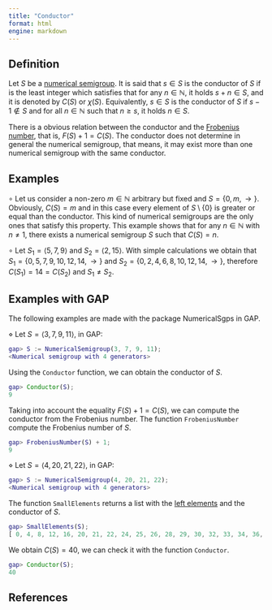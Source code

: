 ```yaml
---
title: "Conductor"
format: html
engine: markdown
---
```


## Definition

Let $S$ be a [numerical semigroup](Numerical-semigroup.qmd). It is said that $s \in S$ is the conductor of $S$ if is the least integer which satisfies that for any $n \in \mathbb{N}$, it holds $s + n \in S$, and it is denoted by $C(S)$ or $\chi(S)$. Equivalently, $s \in S$ is the conductor of $S$ if $s-1 \not \in S$ and for all $n \in \mathbb{N}$ such that $n \ge s$, it holds $n \in S$.

There is a obvious relation between the conductor and the [Frobenius number](Frobenius-number.qmd), that is, $F(S) + 1 = C(S)$. The conductor does not determine in general the numerical semigroup, that means, it may exist more than one numerical semigroup with the same conductor.

## Examples

$\circ$ Let us consider a non-zero $m \in \mathbb{N}$ arbitrary but fixed and $S = \{0, m, \rightarrow\}$. Obviously, $C(S) = m$ and in this case every element of $S \setminus \{0\}$ is greater or equal than the conductor. This kind of numerical semigroups are the only ones that satisfy this property. This example shows that for any $n \in \mathbb{N}$ with $n \ne 1$, there exists a numerical semigroup $S$ such that $C(S) = n$.

$\circ$ Let $S_1 = \langle 5, 7, 9 \rangle$ and $S_2 = \langle 2, 15 \rangle$. With simple calculations we obtain that $S_1 = \{0, 5, 7, 9, 10, 12, 14, \rightarrow \}$ and $S_2 = \{0, 2,4,6,8,10,12,14, \rightarrow\}$, therefore $C(S_1) = 14 = C(S_2)$ and $S_1 \ne S_2$.

## Examples with GAP

The following examples are made with the package NumericalSgps in GAP.

$\diamond$ Let $S = \langle 3, 7, 9, 11 \rangle$, in GAP:

``` gap
gap> S := NumericalSemigroup(3, 7, 9, 11);
<Numerical semigroup with 4 generators>
```

Using the `Conductor` function, we can obtain the conductor of $S$.

``` gap
gap> Conductor(S);
9
```

Taking into account the equality $F(S) + 1 = C(S)$, we can compute the conductor from the Frobenius number. The function `FrobeniusNumber` compute the Frobenius number of $S$.

``` gap
gap> FrobeniusNumber(S) + 1;
9
```

$\diamond$ Let $S = \langle 4, 20, 21, 22 \rangle$, in GAP:

``` gap
gap> S := NumericalSemigroup(4, 20, 21, 22);
<Numerical semigroup with 4 generators>
```

The function `SmallElements` returns a list with the [left elements](Left-elements.qmd) and the conductor of $S$.

``` gap
gap> SmallElements(S);
[ 0, 4, 8, 12, 16, 20, 21, 22, 24, 25, 26, 28, 29, 30, 32, 33, 34, 36, 37, 38, 40 ]
```

We obtain $C(S) = 40$, we can check it with the function `Conductor`.

``` gap
gap> Conductor(S);
40
```

## References

<!-- appl. -->

